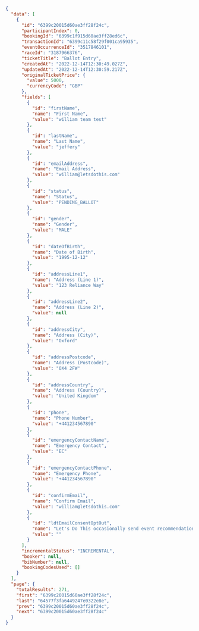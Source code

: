 ```json filename="Example"
{
  "data": [
    {
      "id": "6399c20015d60ae3ff28f24c",
      "participantIndex": 0,
      "bookingId": "6399c1f915d60ae3ff28ed6c",
      "transactionId": "6399c11c58f29f001ca95935",
      "eventOccurrenceId": "3517846101",
      "raceId": "3187966376",
      "ticketTitle": "Ballot Entry",
      "createdAt": "2022-12-14T12:30:49.027Z",
      "updatedAt": "2022-12-14T12:30:59.217Z",
      "originalTicketPrice": {
        "value": 5000,
        "currencyCode": "GBP"
      },
      "fields": [
        {
          "id": "firstName",
          "name": "First Name",
          "value": "william team test"
        },
        {
          "id": "lastName",
          "name": "Last Name",
          "value": "jeffery"
        },
        {
          "id": "emailAddress",
          "name": "Email Address",
          "value": "william@letsdothis.com"
        },
        {
          "id": "status",
          "name": "Status",
          "value": "PENDING_BALLOT"
        },
        {
          "id": "gender",
          "name": "Gender",
          "value": "MALE"
        },
        {
          "id": "dateOfBirth",
          "name": "Date of Birth",
          "value": "1995-12-12"
        },
        {
          "id": "addressLine1",
          "name": "Address (Line 1)",
          "value": "123 Reliance Way"
        },
        {
          "id": "addressLine2",
          "name": "Address (Line 2)",
          "value": null
        },
        {
          "id": "addressCity",
          "name": "Address (City)",
          "value": "Oxford"
        },
        {
          "id": "addressPostcode",
          "name": "Address (Postcode)",
          "value": "OX4 2FW"
        },
        {
          "id": "addressCountry",
          "name": "Address (Country)",
          "value": "United Kingdom"
        },
        {
          "id": "phone",
          "name": "Phone Number",
          "value": "+441234567890"
        },
        {
          "id": "emergencyContactName",
          "name": "Emergency Contact",
          "value": "EC"
        },
        {
          "id": "emergencyContactPhone",
          "name": "Emergency Phone",
          "value": "+441234567890"
        },
        {
          "id": "confirmEmail",
          "name": "Confirm Email",
          "value": "william@letsdothis.com"
        },
        {
          "id": "ldtEmailConsentOptOut",
          "name": "Let's Do This occasionally send event recommendations, training advice and exclusive offers to you. Tick this box if you don't want to receive them.",
          "value": ""
        }
      ],
      "incrementalStatus": "INCREMENTAL",
      "booker": null,
      "bibNumber": null,
      "bookingCodesUsed": []
    }
  ],
  "page": {
    "totalResults": 271,
    "first": "6399c20015d60ae3ff28f24c",
    "last": "64577f3fa6449247e0322e8e",
    "prev": "6399c20015d60ae3ff28f24c",
    "next": "6399c20015d60ae3ff28f24c"
  }
}
```